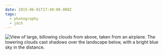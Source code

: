 ```yaml
---
date: 2015-06-01T17:49:00.000Z
tags:
  - photography
  - jdch
---
```

![View of large, billowing clouds from above, taken from an airplane. The towering clouds cast shadows over the landscape below, with a bright blue sky in the distance.](../../assets/photos/20150601-IMG_1613.jpg)
